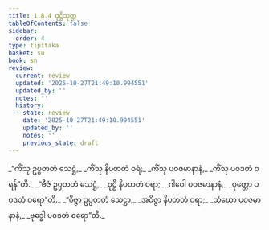 ```yaml
---
title: 1.8.4 ဝုဋ္ဌိသုတ္တ
tableOfContents: false
sidebar:
  order: 4
type: tipitaka
basket: su
book: sn
review:
  current: review
  updated: '2025-10-27T21:49:10.994551'
  updated_by: ''
  notes: ''
  history:
  - state: review
    date: '2025-10-27T21:49:10.994551'
    updated_by: ''
    notes: ''
    previous_state: draft
---
```



<ReviewStatus review={frontmatter.review} showDetails={true} />

<HypothesisAnnotation frontmatter={frontmatter} />

<DynamicBreadcrumb />

<Division number="74" book="sn" e="ch" v="18" p="290">

<Paragraph number="341" type="verses" book="sn">
_“ကိံသု ဥပ္ပတတံ သေဋ္ဌံ,_  
_ကိံသု နိပတတံ ဝရံ;_  
_ကိံသု ပဝဇမာနာနံ,_  
_ကိံသု ပဝဒတံ ဝရန်”တိ._  

</Paragraph>

<Paragraph number="342" type="verses" book="sn">
_“ဗီဇံ ဥပ္ပတတံ သေဋ္ဌံ,_  
_ဝုဋ္ဌိ နိပတတံ ဝရာ;_  
_ဂါဝေါ ပဝဇမာနာနံ,_  
_ပုတ္တော ပဝဒတံ ဝရော”တိ._  

</Paragraph>

<Paragraph number="343" type="verses" book="sn">
_“ဝိဇ္ဇာ ဥပ္ပတတံ သေဋ္ဌာ,_  
_အဝိဇ္ဇာ နိပတတံ ဝရာ;_  
_သံဃော ပဝဇမာနာနံ,_  
_ဗုဒ္ဓေါ ပဝဒတံ ဝရော”တိ._
</Paragraph>
</Division>